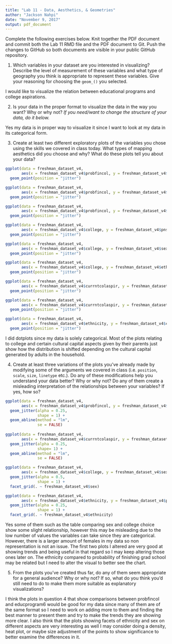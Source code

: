 ```yaml
---
title: "Lab 11 - Data, Aesthetics, & Geometries"
author: "Jackson Nahpi"
date: "November 9, 2017"
output: pdf_document
---
```


Complete the following exercises below. Knit together the PDF document and commit both the Lab 11 RMD file and the PDF document to Git. Push the changes to GitHub so both documents are visible in your public GitHub repository. 

1. Which variables in your dataset are you interested in visualizing? Describe the level of measurement of these variables and what type of geography you think is appropriate to represent these variables. Give your reasoning for choosing the `geom_()` you selected. 

I would like to visualize the relation between educational programs and college aspirations.

2. Is your data in the proper format to visualize the data in the way you want? Why or why not? *If you need/want to change the structure of your data, do it below.* 


Yes my data is in proper way to visualize it since I want to look at my data in its categorical form.


3. Create at least two different exploratory plots of the variables you chose using the skills we covered in class today. What types of mapping aesthetics did you choose and why? What do these plots tell you about your data?
```r
ggplot(data = freshman_dataset_v4,
       aes(x = freshman_dataset_v4$probfincol, y = freshman_dataset_v4$educprogram6)) +
  geom_point(position = "jitter")

ggplot(data = freshman_dataset_v4,
       aes(x = freshman_dataset_v4$probfincol, y = freshman_dataset_v4$educprogram13)) +
  geom_point(position = "jitter")

ggplot(data = freshman_dataset_v4,
       aes(x = freshman_dataset_v4$probfincol, y = freshman_dataset_v4$educprogramlyr)) +
  geom_point(position = "jitter")

ggplot(data = freshman_dataset_v4,
       aes(x = freshman_dataset_v4$college, y = freshman_dataset_v4$pnshdeviance6)) +
  geom_point(position = "jitter")

ggplot(data = freshman_dataset_v4,
       aes(x = freshman_dataset_v4$college, y = freshman_dataset_v4$sex)) +
  geom_point(position = "jitter")

ggplot(data = freshman_dataset_v4,
       aes(x = freshman_dataset_v4$college, y = freshman_dataset_v4$ethnicity)) +
  geom_point(position = "jitter")

ggplot(data = freshman_dataset_v4,
       aes(x = freshman_dataset_v4$currntcolaspir, y = freshman_dataset_v4$rwrdfrgrdslyr)) +
  geom_point(position = "jitter")

ggplot(data = freshman_dataset_v4,
       aes(x = freshman_dataset_v4$currntcolaspir, y = freshman_dataset_v4$pnshfrgrdslyr)) +
  geom_point(position = "jitter")

ggplot(data = freshman_dataset_v4,
       aes(x = freshman_dataset_v4$ethnicity, y = freshman_dataset_v4$currntcolaspir)) +
  geom_point(position = "jitter")
```
I did dotplots since my data is solely categorical. Most of the plots relating to college and certain cultural capital aspects given by their parents just show how the distribution is shifted depending on the cultural capital generated by adults in the household. 


4. Create at least three variations of the plots you've already made by modifying some of the arguments we covered in class (i.e. `position`, `scale`, `size`, `linetype` etc.). Do any of these modifications help you understand your data better? Why or why not? Do any of them create a misleading interpretation of the relationships between your variables? If yes, how so?
```r
ggplot(data = freshman_dataset_v4,
       aes(x = freshman_dataset_v4$probfincol, y = freshman_dataset_v4$educprogram6)) +
  geom_jitter(alpha = 0.25,
              shape = 1) +
  geom_abline(method = "lm",
              se = FALSE)
  
ggplot(data = freshman_dataset_v4,
       aes(x = freshman_dataset_v4$currntcolaspir, y = freshman_dataset_v4$pnshfrgrdslyr)) +
  geom_jitter(alpha = 0.25,
              shape= 1) +
  geom_abline(method = "lm",
              se = FALSE)

ggplot(data = freshman_dataset_v4,
       aes(x = freshman_dataset_v4$college, y = freshman_dataset_v4$sex)) +
  geom_jitter(alpha = 0.5,
              shape = 1) +
  facet_grid(. ~ freshman_dataset_v4$sex) 

ggplot(data = freshman_dataset_v4,
       aes(x = freshman_dataset_v4$ethnicity, y = freshman_dataset_v4$probfingraddeg)) +
  geom_jitter(alpha = 0.25,
              shape = 1) +
  facet_grid(. ~ freshman_dataset_v4$ethnicity)
```
Yes some of them such as the table comparing sex and college choice show some slight relationship, however this may be misleading due to the low number of values the variables can take since they are categorical. However, there is a larger amount of females in my data so non representation is not an issue. The first two plots I altered are very good at showing trends and being useful in that regard so I may keep altering those ones later on. The ethnicity compared to probability of finishing grad school may be related but I need to alter the visual to better see the chart. 


5. From the plots you've created thus far, do any of them seem appropriate for a general audience? Why or why not? If so, what do you think you'd still need to do to make them more suitable as explanatory visualizations? 


I think the plots in question 4 that show comparisons between probfincol and educprogram6 would be good for my data since many of them are of the same format so I need to work on adding more to them and finding the best manner to present them and try to make the trends they are showing more clear. I also think that the plots showing facets of ethnicity and sex on different aspects are very interesting as well I may consider doing a density, heat plot, or maybe size adjustment of the points to show significance to better examine the differences in it.